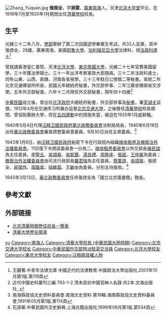[[File:Zhang_Yuquan.jpg|thumb]]
'''張煜全'''{{BD|1879年||1953年|catIdx=Z张}}，字'''昶雲'''，[[廣東|廣東]][[南海|南海]]人，天津[[北洋大学堂|北洋大学堂]]毕业，在1918年7月至1920年1月期間出任[[清華學校|清華學校]]校長。

== 生平 ==
光緒三十二年八月，[[學部|學部]]舉辦了第二次回國遊學畢業生考試，共32人及第，其中張煜全，28歲，廣東南海，美國[[耶魯大學|耶魯大學]]、[[加利福尼亞大學|加利福尼亞大學]]法律科，授<u>法政科進士</u><ref>王鍵著.中青年法律文庫 中國近代的法律教育.中國政法大學出版社,2001年10月第1版.第119頁</ref>

曾就讀香港皇仁書院、天津[[北洋大學|北洋大學]]、[[東京帝國大學|東京帝國大學]]，光緒二十七年官費美國留學，三十年獲法學碩士。三十一年出洋考察憲政大臣隨員。三十二年法政科進士，同年山東、山西、直隸、河南各省視學，三十三年駐日公使館二等秘書。宣統二年北京交通傳習所所長，民國元年總統府秘書，外交部參事、二年江蘇安徽兩省交涉使，五年外交部秘書。六年十二月現任外交部秘書，現年四十四歲<ref>近代中國史料叢刊三編 793-1-2 清末民初中國官紳人名錄 共2本.文海出版社,.</ref>

[[中華民國|中華民國]]成立後，曾出任[[北洋政府|北洋政府]]大總統府秘書，外交部參事及[[秘書|秘書]]，署[[芜湖关|芜湖关]]监督。1912年4月任交通传习所兼办监督[[北京交通大學|北京交通大學]]，之後擔任[[清華學校|清華學校]]校長期間，曾協助籌辦大學，但在[[五四運動|五四運動]]中的措施失當，被迫在1920年1月底辭職。

1940年5月4日代理[[汪精卫政权|汪精卫國民政府]][[華北政務委員會|華北政務委員會]]法制局局長，1940年6月18日派任[[華北政務委員會|華北政務委員會]]審查資歷委員會委員，9月30日派任主席委員。<ref>南海縣政協文史資料委員會.南海文史資料 第18輯.海南縣政協文史資料委員會,1991年05月第1版.第114頁</ref>

1943年1月6日，由[[汪精卫政权|汪精卫國民政府]]秘密下令在行政院內組織[[接收租界及撤廢治外法權委員會|接收租界及撤廢治外法權委員會]]。11日復下令將該委員會一分為二。[[接收租界委員會|接收租界委員會]]以外交部長[[褚民誼|褚民誼]]為主任委員，[[李聖五|李聖五]]、[[吳頌皋|吳頌皋]]、[[吳凱聲|吳凱聲]]、[[湯良禮|湯良禮]]、[[周隆庠|周隆庠]]，[[張超|張超]]、[[王仲豪|王仲豪]]為委員；[[撤廢治外法權委員會|撤廢治外法權委員會]]由司法行政部長[[羅君強|羅君強]]為主任委員，[[喬萬選|喬萬選]]、[[吳頌皋|吳頌皋]]、張煜全、[[裴復恆|裴復恆]]、[[周隆庠|周隆庠]]、[[徐維震|徐維震]]、[[王敏中|王敏中]]為委員。分別主持接收。<ref>石源華.中華民國外交史辭典.上海古籍出版社,1996年06月第1版.第534頁</ref>

1945年3月13日，[[華北政務委員會|華北政務委員會]]任命張煜全為「國立北京圖書館」館長。

==參考文獻==
{{reflist}}

==外部链接==
* [https://web.archive.org/web/20090322031405/http://archives.lib.nthu.edu.tw/history/president/2-03.htm#04 北京清華時期歷任校長一覽表]
* [https://web.archive.org/web/20130529052008/http://www.tsinghua.edu.cn/publish/th/6175/index.html 清華大學歷任領導]

{{start box}}
{{s-edu}}
{{succession box|[[赵国材|赵国材]]<br><small>(代理)|[[严鹤龄|严鹤龄]]<br><small>(代理)|[[清华学校|清华学校]]校长|1918年7月 - 1920年1月}}
{{end box}}

{{清华大学|nocat}}
{{國立清華大學|nocat}}
{{光緒三十二年游學畢業進士}}
{{中国国家图书馆馆长}}

{{Authority control}}

{{DEFAULTSORT:Zhang}}
[[Category:张姓|yu]]
[[Category:南海人|Category:南海人]]
[[Category:清華大學校長_(中華民國大陸時期)|Category:清華大學校長 (中華民國大陸時期)]]
[[Category:北京交通大学校长|Category:北京交通大学校长]]
[[Category:中華民國外交部特派駐滬交涉員|Category:中華民國外交部特派駐滬交涉員]]
[[Category:北洋大學校友|Category:北洋大學校友]]
[[Category:東京大學校友|Category:東京大學校友]]
[[Category:汪精衛政權人物|Category:汪精衛政權人物]]